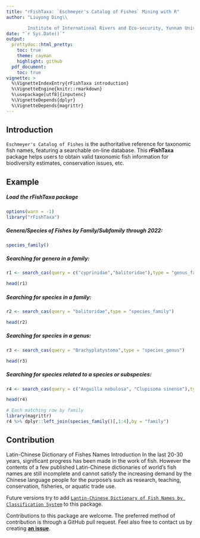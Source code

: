 ```yaml
---
title: "rFishTaxa: `Eschmeyer's Catalog of Fishes` Mining with R"
author: "Liuyong Ding\\

        Institute of International Rivers and Eco-security, Yunnan University"
date: "`r Sys.Date()`"
output:
  prettydoc::html_pretty:
    toc: true
    theme: cayman
    highlight: github
  pdf_document:
    toc: true
vignette: >
  %\VignetteIndexEntry{rFishTaxa introduction}
  %\VignetteEngine{knitr::rmarkdown}
  %\usepackage[utf8]{inputenc}
  %\VignetteDepends{dplyr}
  %\VignetteDepends{magrittr}
---
```


## Introduction

`Eschmeyer's Catalog of Fishes` \url{https://www.calacademy.org/scientists/projects/catalog-of-fishes} is the authoritative reference for taxonomic fish names, featuring a searchable on-line database. This **rFishTaxa** package helps users to obtain valid taxonomic fish information for biodiversity estimates, conservation issues, etc.


## Example

##### Load the **rFishTaxa** package

```r
options(warn = -1)
library("rFishTaxa")
```

##### Genera/Species of Fishes by Family/Subfamily through 2022:

```r

species_family()

```


##### Searching for genera in a family:

```r
r1 <- search_cas(query = c("cyprinidae","balitoridae"),type = "genus_family")

head(r1)

```


##### Searching for species in a family:

```r
r2 <- search_cas(query = "balitoridae",type = "species_family")

head(r2)
```


##### Searching for species in a genus:

```r
r3 <- search_cas(query = "Brachyplatystoma",type = "species_genus")

head(r3)
```


##### Searching for species related to a species or subspecies:

```r
r4 <- search_cas(query = c("Anguilla nebulosa", "Clupisoma sinense"),type = "species")

head(r4)

# Each matching row by family
library(magrittr)
r4 %>% dplyr::left_join(species_family()[,1:4],by = "family")

```


## Contribution

Latin-Chinese Dictionary of Fishes Names Introduction In the last 20-30 years, significant progress has been made in the work of fish. However the contents of a few published Latin-Chinese dictionaries of world's fish names are still incomplete and cannot satisfy the increasing demand by the Chinese language people for the purpose's such as research, teaching, conservation, fisheries, or aquatic trade use. 

Future versions try to add [`Lantin-Chinese Dictionary of Fish Names by Classification System`](http://www.taiwan-fisheries.com.tw/news-preface-2e.htm) to this package.


Contributions to this package are welcome. 
The preferred method of contribution is through a GitHub pull request. 
Feel also free to contact us by creating [**an issue**](https://github.com/Otoliths/rFishTaxa/issues).
